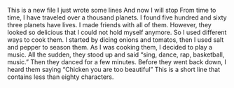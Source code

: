 This is a new file
I just wrote some lines 
And now I will stop
From time to time, I have traveled over a thousand planets. I found five hundred and sixty three planets have lives. I made friends with all of them. However, they looked so delicious that I could not hold myself anymore. So I used different ways to cook them. I started by dicing onions and tomatos, then I used salt and pepper to season them. As I was cooking them, I decided to play a music. All the sudden, they stood up and said "sing, dance, rap, basketball, music." Then they danced for a few minutes. Before they went back down, I heard them saying "Chicken you are too beautiful"
This is a short line that contains less than eighty characters.